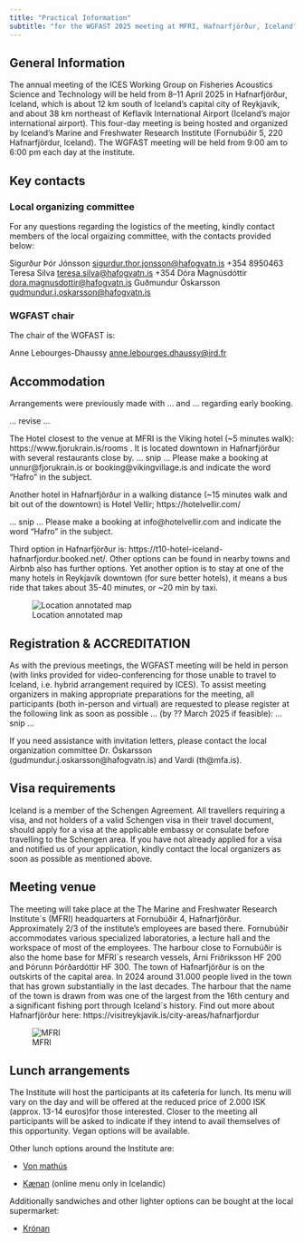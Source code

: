 ```yaml
---
title: "Practical Information"
subtitle: "for the WGFAST 2025 meeting at MFRI, Hafnarfjörður, Iceland"
---
```


## General Information

The annual  meeting of the  ICES Working Group on  Fisheries Acoustics
Science  and  Technology  will  be  held  from  8--11  April  2025  in
Hafnarfjörður,  Iceland,  which is  about  12  km south  of  Iceland’s
capital  city of  Reykjavík, and  about  38 km  northeast of  Keflavík
International  Airport (Iceland’s  major international  airport). This
four-day meeting is being hosted and organized by Iceland’s Marine and
Freshwater  Research  Institute   (Fornubúðir  5,  220  Hafnarfjördur,
Iceland).  The  WGFAST meeting will  be held from  9:00 am to  6:00 pm
each day at the institute.

## Key contacts

### Local organizing committee

For any questions regarding the logistics of the meeting, kindly contact members of the local orgaizing committee, with the contacts provided below:

Sigurður Þór Jónsson <sigurdur.thor.jonsson@hafogvatn.is>
+354 8950463
Teresa Silva <teresa.silva@hafogvatn.is>
+354 
Dóra Magnúsdóttir <dora.magnusdottir@hafogvatn.is>
Guðmundur Óskarsson <gudmundur.j.oskarsson@hafogvatn.is>

### WGFAST chair

The chair of the WGFAST is:

Anne Lebourges-Dhaussy <anne.lebourges.dhaussy@ird.fr>

## Accommodation

Arrangements were previously made with ... and ... regarding early booking.

... revise ...

The Hotel closest to the venue at MFRI is the Viking hotel (~5 minutes
walk): https://www.fjorukrain.is/rooms . It is located downtown in
Hafnarfjörður with several restaurants close by. 
 ... snip ...
Please make a booking at
unnur@fjorukrain.is or booking@vikingvillage.is and indicate the word
“Hafro” in the subject.

Another hotel in Hafnarfjörður in a walking distance (~15 minutes walk
and bit out of the downtown) is Hotel Vellir; https://hotelvellir.com/

... snip ...
Please make a booking at info@hotelvellir.com and indicate
the word “Hafro” in the subject.

Third option in Hafnarfjörður is:
https://t10-hotel-iceland-hafnarfjordur.booked.net/.  Other options
can be found in nearby towns and Airbnb also has further options. Yet
another option is to stay at one of the many hotels in Reykjavík
downtown (for sure better hotels), it means a bus ride that takes
about 35-40 minutes, or ~20 min by taxi.

![Location annotated map](images/location.png)

## Registration & ACCREDITATION

As with the previous meetings, the WGFAST meeting will be held in
person (with links provided for video-conferencing for those unable to
travel to Iceland, i.e. hybrid arrangement required by ICES). To
assist meeting organizers in making appropriate preparations for the
meeting, all participants (both in-person and virtual) are
requested to please register at the following link as soon as possible
... (by ?? March 2025 if feasible):
... snip ...

If you need assistance with invitation letters, please contact the local organization committee Dr. Óskarsson (gudmundur.j.oskarsson@hafogvatn.is) and Vardi (th@mfa.is). 

## Visa requirements
 
Iceland is a member of the Schengen Agreement. All travellers
requiring a visa, and not holders of a valid Schengen visa in their
travel document, should apply for a visa at the applicable embassy or
consulate before travelling to the Schengen area.  If you have not
already applied for a visa and notified us of your application, kindly
contact the local organizers as soon as possible as mentioned
above.

## Meeting venue

The meeting will take place at the The Marine and Freshwater Research
Institute´s (MFRI) headquarters at Fornubúðir 4,
Hafnarfjörður. Approximately 2/3 of the institute's employees are
based there. Fornubúðir accommodates various specialized laboratories,
a lecture hall and the workspace of most of the employees. The harbour
close to Fornubúðir is also the home base for MFRI´s research vessels,
Árni Friðriksson HF 200 and Þórunn Þórðardóttir HF 300.  The town of
Hafnarfjörður is on the outskirts of the capital area. In 2024 around
31.000 people lived in the town that has grown substantially in the
last decades. The harbour that the name of the town is drawn from was
one of the largest from the 16th century and a significant fishing
port through Iceland´s history. Find out more about Hafnarfjörður
here: https://visitreykjavik.is/city-areas/hafnarfjordur

![MFRI](images/mfri.jpg)

## Lunch arrangements

The Institute will host the participants at its
cafeteria for lunch. Its menu will vary on the day and will be offered
at the reduced price of 2.000 ISK (approx. 13-14 euros)for those interested. Closer to the
meeting all participants will be asked to indicate if they intend to
avail themselves of this opportunity. Vegan options will be available.

Other lunch options around the Institute are:

* [Von mathús](https://vonmathus.is/en/lunch-menu/)

* [Kænan](https://kaenan.is/hadegismatsedill/) (online menu only in Icelandic)

Additionally sandwiches and other lighter options can be bought at the local supermarket:

* [Krónan](https://maps.app.goo.gl/a3QfgCJHbFT77uZc8)

